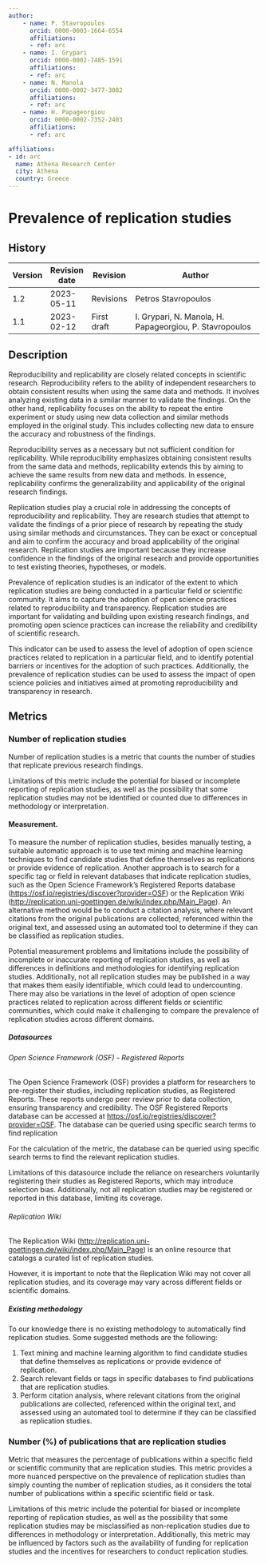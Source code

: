 ```yaml
---
author:
    - name: P. Stavropoulos
      orcid: 0000-0003-1664-6554
      affiliations:
      - ref: arc
    - name: I. Grypari
      orcid: 0000-0002-7485-1591
      affiliations:
      - ref: arc
    - name: N. Manola
      orcid: 0000-0002-3477-3082
      affiliations:
      - ref: arc
    - name: H. Papageorgiou
      orcid: 0000-0002-7352-2403
      affiliations:
      - ref: arc

affiliations:
- id: arc
  name: Athena Research Center
  city: Athena
  country: Greece
---
```


# Prevalence of replication studies {#prevalence-of-replication-studies .unnumbered}

::: {.callout-note collapse="true"}

## History


| Version | Revision date | Revision    | Author                                                  |
|---------|---------------|-------------|---------------------------------------------------------|
| 1.2     | 2023-05-11    | Revisions   | Petros Stavropoulos                                     |
| 1.1     | 2023-02-12    | First draft | I. Grypari, N. Manola, H. Papageorgiou, P. Stavropoulos |


:::

## Description

Reproducibility and replicability are closely related concepts in scientific research. Reproducibility refers to the ability of independent researchers to obtain consistent results when using the same data and methods. It involves analyzing existing data in a similar manner to validate the findings. On the other hand, replicability focuses on the ability to repeat the entire experiment or study using new data collection and similar methods employed in the original study. This includes collecting new data to ensure the accuracy and robustness of the findings.

Reproducibility serves as a necessary but not sufficient condition for replicability. While reproducibility emphasizes obtaining consistent results from the same data and methods, replicability extends this by aiming to achieve the same results from new data and methods. In essence, replicability confirms the generalizability and applicability of the original research findings.

Replication studies play a crucial role in addressing the concepts of reproducibility and replicability. They are research studies that attempt to validate the findings of a prior piece of research by repeating the study using similar methods and circumstances. They can be exact or conceptual and aim to confirm the accuracy and broad applicability of the original research. Replication studies are important because they increase confidence in the findings of the original research and provide opportunities to test existing theories, hypotheses, or models.

Prevalence of replication studies is an indicator of the extent to which replication studies are being conducted in a particular field or scientific community. It aims to capture the adoption of open science practices related to reproducibility and transparency. Replication studies are important for validating and building upon existing research findings, and promoting open science practices can increase the reliability and credibility of scientific research.

This indicator can be used to assess the level of adoption of open science practices related to replication in a particular field, and to identify potential barriers or incentives for the adoption of such practices. Additionally, the prevalence of replication studies can be used to assess the impact of open science policies and initiatives aimed at promoting reproducibility and transparency in research.

## Metrics

### Number of replication studies

Number of replication studies is a metric that counts the number of studies that replicate previous research findings.

Limitations of this metric include the potential for biased or incomplete reporting of replication studies, as well as the possibility that some replication studies may not be identified or counted due to differences in methodology or interpretation.

#### Measurement.

To measure the number of replication studies, besides manually testing, a suitable automatic approach is to use text mining and machine learning techniques to find candidate studies that define themselves as replications or provide evidence of replication. Another approach is to search for a specific tag or field in relevant databases that indicate replication studies, such as the Open Science Framework's Registered Reports database (<https://osf.io/registries/discover?provider=OSF>) or the Replication Wiki (<http://replication.uni-goettingen.de/wiki/index.php/Main_Page>). An alternative method would be to conduct a citation analysis, where relevant citations from the original publications are collected, referenced within the original text, and assessed using an automated tool to determine if they can be classified as replication studies.

Potential measurement problems and limitations include the possibility of incomplete or inaccurate reporting of replication studies, as well as differences in definitions and methodologies for identifying replication studies. Additionally, not all replication studies may be published in a way that makes them easily identifiable, which could lead to undercounting. There may also be variations in the level of adoption of open science practices related to replication across different fields or scientific communities, which could make it challenging to compare the prevalence of replication studies across different domains.

##### Datasources

###### Open Science Framework (OSF) - Registered Reports

The Open Science Framework (OSF) provides a platform for researchers to pre-register their studies, including replication studies, as Registered Reports. These reports undergo peer review prior to data collection, ensuring transparency and credibility. The OSF Registered Reports database can be accessed at <https://osf.io/registries/discover?provider=OSF>. The database can be queried using specific search terms to find replication

For the calculation of the metric, the database can be queried using specific search terms to find the relevant replication studies.

Limitations of this datasource include the reliance on researchers voluntarily registering their studies as Registered Reports, which may introduce selection bias. Additionally, not all replication studies may be registered or reported in this database, limiting its coverage.

###### Replication Wiki

The Replication Wiki (<http://replication.uni-goettingen.de/wiki/index.php/Main_Page>) is an online resource that catalogs a curated list of replication studies.

However, it is important to note that the Replication Wiki may not cover all replication studies, and its coverage may vary across different fields or scientific domains.

##### Existing methodology

To our knowledge there is no existing methodology to automatically find replication studies. Some suggested methods are the following:

1.  Text mining and machine learning algorithm to find candidate studies that define themselves as replications or provide evidence of replication.
2.  Search relevant fields or tags in specific databases to find publications that are replication studies.
3.  Perform citation analysis, where relevant citations from the original publications are collected, referenced within the original text, and assessed using an automated tool to determine if they can be classified as replication studies.

### Number (%) of publications that are replication studies

Metric that measures the percentage of publications within a specific field or scientific community that are replication studies. This metric provides a more nuanced perspective on the prevalence of replication studies than simply counting the number of replication studies, as it considers the total number of publications within a specific scientific field or task.

Limitations of this metric include the potential for biased or incomplete reporting of replication studies, as well as the possibility that some replication studies may be misclassified as non-replication studies due to differences in methodology or interpretation. Additionally, this metric may be influenced by factors such as the availability of funding for replication studies and the incentives for researchers to conduct replication studies.
